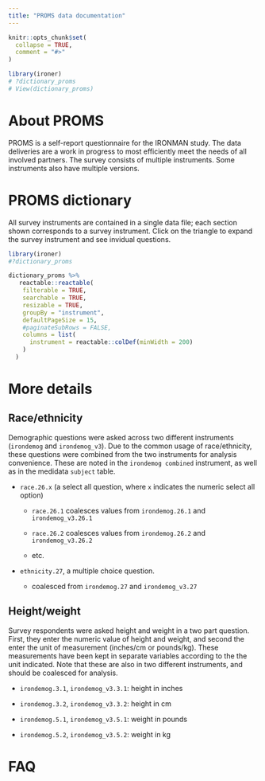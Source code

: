 ```yaml
---
title: "PROMS data documentation"
---
```


```r
knitr::opts_chunk$set(
  collapse = TRUE,
  comment = "#>"
)
```

```r
library(ironer)
# ?dictionary_proms
# View(dictionary_proms)
```



# About PROMS

PROMS is a self-report questionnaire for the IRONMAN study. 
The data deliveries are a work in progress to most efficiently meet the needs of all involved partners.
The survey consists of multiple instruments. Some instruments also have multiple versions.


# PROMS dictionary

All survey instruments are contained in a single data file; each section shown corresponds to a survey instrument.
Click on the triangle to expand the survey instrument and see invidual questions.


```r
library(ironer)
#?dictionary_proms
```

```r
dictionary_proms %>% 
   reactable::reactable(
    filterable = TRUE,
    searchable = TRUE,
    resizable = TRUE,
    groupBy = "instrument",
    defaultPageSize = 15,
    #paginateSubRows = FALSE,
    columns = list(
      instrument = reactable::colDef(minWidth = 200)
    )
  )
```

# More details

## Race/ethnicity

Demographic questions were asked across two different instruments (`irondemog` and `irondemog_v3`).
Due to the common usage of race/ethnicity, these questions were combined from the two instruments for analysis convenience.
These are noted in the `irondemog combined` instrument, as well as in the medidata `subject` table.

-   `race.26.x` (a select all question, where `x` indicates the numeric select all option)

    -   `race.26.1` coalesces values from `irondemog.26.1` and `irondemog_v3.26.1`

    -   `race.26.2` coalesces values from `irondemog.26.2` and `irondemog_v3.26.2`

    -   etc.

-   `ethnicity.27`, a multiple choice question.

    -   coalesced from `irondemog.27` and `irondemog_v3.27`

## Height/weight

Survey respondents were asked height and weight in a two part question.
First, they enter the numeric value of height and weight, and second the enter the unit of measurement (inches/cm or pounds/kg).
These measurements have been kept in separate variables according to the the unit indicated.
Note that these are also in two different instruments, and should be coalesced for analysis.

-   `irondemog.3.1`, `irondemog_v3.3.1`: height in inches

-   `irondemog.3.2`, `irondemog_v3.3.2`: height in cm

-   `irondemog.5.1`, `irondemog_v3.5.1`: weight in pounds

-   `irondemog.5.2`, `irondemog_v3.5.2`: weight in kg


# FAQ
